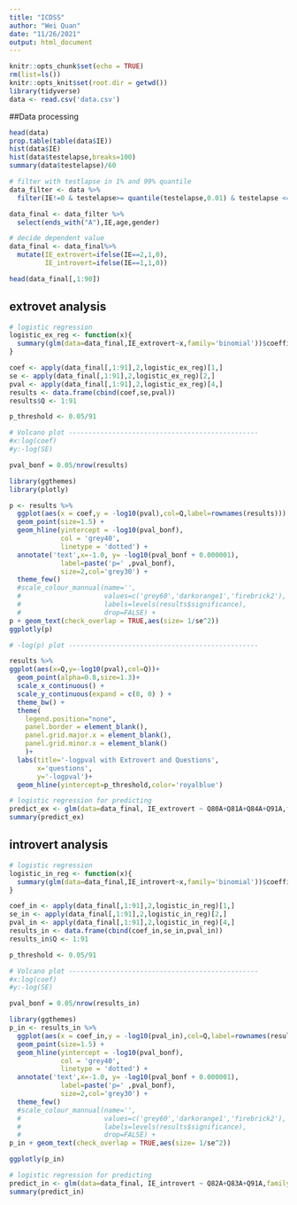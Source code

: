 ```yaml
---
title: "ICDSS"
author: "Wei Quan"
date: "11/26/2021"
output: html_document
---
```


```r
knitr::opts_chunk$set(echo = TRUE)
rm(list=ls())
knitr::opts_knit$set(root.dir = getwd())
library(tidyverse)
data <- read.csv('data.csv')
```

##Data processing
```r
head(data)
prop.table(table(data$IE))
hist(data$IE)
hist(data$testelapse,breaks=100)
summary(data$testelapse)/60

# filter with testlapse in 1% and 99% quantile
data_filter <- data %>%
  filter(IE!=0 & testelapse>= quantile(testelapse,0.01) & testelapse <= quantile(testelapse,0.99) )

data_final <- data_filter %>%
  select(ends_with("A"),IE,age,gender)

# decide dependent value
data_final <- data_final%>%
  mutate(IE_extrovert=ifelse(IE==2,1,0),
         IE_introvert=ifelse(IE==1,1,0))

head(data_final[,1:90])

```

## extrovet analysis
```r
# logistic regression
logistic_ex_reg <- function(x){
  summary(glm(data=data_final,IE_extrovert~x,family='binomial'))$coefficient[2,]
}

coef <- apply(data_final[,1:91],2,logistic_ex_reg)[1,]
se <- apply(data_final[,1:91],2,logistic_ex_reg)[2,]
pval <- apply(data_final[,1:91],2,logistic_ex_reg)[4,]
results <- data.frame(cbind(coef,se,pval))
results$Q <- 1:91

p_threshold <- 0.05/91

# Volcano plot ------------------------------------------------
#x:log(coef)
#y:-log(SE)

pval_bonf = 0.05/nrow(results)

library(ggthemes)
library(plotly)

p <- results %>%
  ggplot(aes(x = coef,y = -log10(pval),col=Q,label=rownames(results))) +
  geom_point(size=1.5) +
  geom_hline(yintercept = -log10(pval_bonf),
             col = 'grey40',
             linetype = 'dotted') + 
  annotate('text',x=-1.0, y= -log10(pval_bonf + 0.000001),
             label=paste('p=' ,pval_bonf),
             size=2,col='grey30') +
  theme_few()
  #scale_colour_mannual(name='',
  #                     values=c('grey60','darkorange1','firebrick2'),
  #                     labels=levels(results$significance),
  #                     drop=FALSE) +
p + geom_text(check_overlap = TRUE,aes(size= 1/se^2))
ggplotly(p)

# -log(p) plot ------------------------------------------------

results %>%
ggplot(aes(x=Q,y=-log10(pval),col=Q))+
  geom_point(alpha=0.8,size=1.3)+
  scale_x_continuous() +
  scale_y_continuous(expand = c(0, 0) ) +
  theme_bw() +
  theme( 
    legend.position="none",
    panel.border = element_blank(),
    panel.grid.major.x = element_blank(),
    panel.grid.minor.x = element_blank()
    )+
  labs(title='-logpval with Extrovert and Questions',
       x='questions',
       y='-logpval')+
  geom_hline(yintercept=p_threshold,color='royalblue')

# logistic regression for predicting
predict_ex <- glm(data=data_final, IE_extrovert ~ Q80A+Q81A+Q84A+Q91A,family='binomial')
summary(predict_ex)
```

## introvert analysis
```r
# logistic regression
logistic_in_reg <- function(x){
  summary(glm(data=data_final,IE_introvert~x,family='binomial'))$coefficient[2,]
}

coef_in <- apply(data_final[,1:91],2,logistic_in_reg)[1,]
se_in <- apply(data_final[,1:91],2,logistic_in_reg)[2,]
pval_in <- apply(data_final[,1:91],2,logistic_in_reg)[4,]
results_in <- data.frame(cbind(coef_in,se_in,pval_in))
results_in$Q <- 1:91

p_threshold <- 0.05/91

# Volcano plot ------------------------------------------------
#x:log(coef)
#y:-log(SE)

pval_bonf = 0.05/nrow(results_in)

library(ggthemes)
p_in <- results_in %>%
  ggplot(aes(x = coef_in,y = -log10(pval_in),col=Q,label=rownames(results_in))) +
  geom_point(size=1.5) +
  geom_hline(yintercept = -log10(pval_bonf),
             col = 'grey40',
             linetype = 'dotted') + 
  annotate('text',x=-1.0, y= -log10(pval_bonf + 0.000001),
             label=paste('p=' ,pval_bonf),
             size=2,col='grey30') +
  theme_few()
  #scale_colour_mannual(name='',
  #                     values=c('grey60','darkorange1','firebrick2'),
  #                     labels=levels(results$significance),
  #                     drop=FALSE) +
p_in + geom_text(check_overlap = TRUE,aes(size= 1/se^2))

ggplotly(p_in)

# logistic regression for predicting
predict_in <- glm(data=data_final, IE_introvert ~ Q82A+Q83A+Q91A,family='binomial')
summary(predict_in)
```